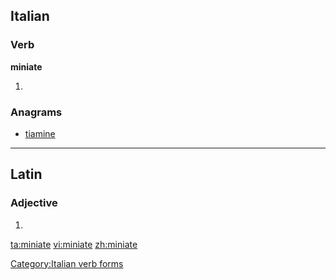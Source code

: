 ==Italian==

===Verb===
'''miniate'''

# {{conjugation of|minare||2|p|pres|sub|lang=it}}

===Anagrams===
* [[tiamine#Italian|tiamine]]

[[Category:Italian verb forms]]

----

==Latin==

===Adjective===
{{la-adj-form|miniāte}}

# {{inflection of|miniatus|miniātus|voc|m|s|lang=la}}

[[ta:miniate]]
[[vi:miniate]]
[[zh:miniate]]